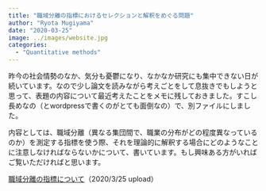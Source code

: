 ```yaml
---
title: "職域分離の指標におけるセレクションと解釈をめぐる問題"
author: "Ryota Mugiyama"
date: "2020-03-25"
image: ../images/website.jpg
categories: 
  - "Quantitative methods"
---
```


昨今の社会情勢のなか、気分も憂鬱になり、なかなか研究にも集中できない日が続いています。なので少し論文を読みながら考えごとをして息抜きでもしようと思って、表題の内容について最近考えたことをメモに残しておきました。すこし長めなの（とwordpressで書くのがとても面倒なの）で、別ファイルにしました。

内容としては、職域分離（異なる集団間で、職業の分布がどの程度異なっているのか）を測定する指標を使う際、それを理論的に解釈する場合にどのようなことに注意しなければならないかについて、書いています。もし興味ある方がいればご覧いただければと思います。

[職域分離の指標について](#documents/2020-03-25Segregationmeasure.pdf)（2020/3/25 upload）
